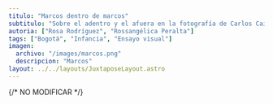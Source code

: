```yaml
---
titulo: "Marcos dentro de marcos"
subtitulo: "Sobre el adentro y el afuera en la fotografía de Carlos Caicedo"
autoria: ["Rosa Rodríguez", "Rossangélica Peralta"]
tags: ["Bogotá", "Infancia", "Ensayo visual"]
imagen:
  archivo: "/images/marcos.png"
  descripcion: "Marcos"
layout: ../../layouts/JuxtaposeLayout.astro
---
```


{/* NO MODIFICAR */}

<Juxtapose
  numero="1"
  height="2488px"
  enlace="https://cdn.knightlab.com/libs/juxtapose/latest/embed/index.html?uid=f62b43da-a968-11ed-b5bd-6595d9b17862
"
/>

<Juxtapose
  numero="2"
  height="2484px"
  enlace="https://cdn.knightlab.com/libs/juxtapose/latest/embed/index.html?uid=4312a68e-a969-11ed-b5bd-6595d9b17862
"
/>

<Juxtapose
  numero="3"
  height="2484px"
  enlace="https://cdn.knightlab.com/libs/juxtapose/latest/embed/index.html?uid=913fedf8-a969-11ed-b5bd-6595d9b17862
"
/>

<Juxtapose
  numero="4"
  height="2484px"
  enlace="https://cdn.knightlab.com/libs/juxtapose/latest/embed/index.html?uid=ce132e7a-a969-11ed-b5bd-6595d9b17862
"
/>

<Juxtapose
  numero="5"
  height="2484px"
  enlace="https://cdn.knightlab.com/libs/juxtapose/latest/embed/index.html?uid=0337b3aa-a96a-11ed-b5bd-6595d9b17862
"
/>

<Juxtapose
  numero="6"
  height="2484px"
  enlace="https://cdn.knightlab.com/libs/juxtapose/latest/embed/index.html?uid=3714e90e-a96a-11ed-b5bd-6595d9b17862
"
/>

<Juxtapose
  numero="7"
  height="2484px"
  enlace="https://cdn.knightlab.com/libs/juxtapose/latest/embed/index.html?uid=d98288a4-a98d-11ed-b5bd-6595d9b17862
"
/>

<Juxtapose
  numero="8"
  height="2484px"
  enlace="https://cdn.knightlab.com/libs/juxtapose/latest/embed/index.html?uid=dab1c2a8-a96a-11ed-b5bd-6595d9b17862
"
/>

<Juxtapose
  numero="9"
  height="2484px"
  enlace="https://cdn.knightlab.com/libs/juxtapose/latest/embed/index.html?uid=1bd40020-a96b-11ed-b5bd-6595d9b17862
"
/>

<Juxtapose
  numero="10"
  height="2484px"
  enlace="https://cdn.knightlab.com/libs/juxtapose/latest/embed/index.html?uid=4a38cac2-a96b-11ed-b5bd-6595d9b17862
"
/>
